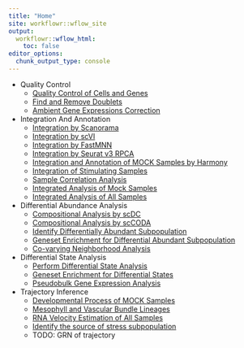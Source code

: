 ```yaml
---
title: "Home"
site: workflowr::wflow_site
output:
  workflowr::wflow_html:
    toc: false
editor_options:
  chunk_output_type: console
---
```


- Quality Control
  - [Quality Control of Cells and Genes](quality_control_of_cells_and_genes.html)
  - [Find and Remove Doublets](quality_control_of_doublets.html)
  - [Ambient Gene Expressions Correction](quality_control_of_ambient_rna.html)
- Integration And Annotation
  - [Integration by Scanorama](integration_by_scanorama.html)
  - [Integration by scVI](integration_by_scVI.html)
  - [Integration by FastMNN](integration_by_FastMNN.html)
  - [Integration by Seurat v3 RPCA](integration_by_seurat_rpca.html)
  - [Integration and Annotation of MOCK Samples by Harmony](integration_by_harmony.html)
  - [Integration of Stimulating Samples](integration_of_stimulating_samples.html)
  - [Sample Correlation Analysis](sample_correlation_analysis.html)
  - [Integrated Analysis of Mock Samples](analysis_of_mock_samples.html)
  - [Integrated Analysis of All Samples](analysis_of_all_samples.html)
- Differential Abundance Analysis
  - [Compositional Analysis by scDC](compositional_analysis_by_scDC.html)
  - [Compositional Analysis by scCODA](compositional_analysis_by_scCODA.html)
  - [Identify Differentially Abundant Subpopulation](differential_abundance_subpopulation.html)
  - [Geneset Enrichment for Differential Abundant Subpopulation](diff_abundance_geneset_analysis.html)
  - [Co-varying Neighborhood Analysis](covarying_neighborhood_analysis.html)
- Differential State Analysis
  - [Perform Differential State Analysis](differential_state_analysis.html)
  - [Geneset Enrichment for Differential States](diff_state_geneset_analysis.html)
  - [Pseudobulk Gene Expression Analysis](pseudobulk_gene_expression_analysis.html)
- Trajectory Inference
  - [Developmental Process of MOCK Samples](developmental_process_of_mock_samples.html)
  - [Mesophyll and Vascular Bundle Lineages](mesophyll_vascular_lineages.html)
  - [RNA Velocity Estimation of All Samples](rna_velocity_estimation.html)
  - [Identify the source of stress subpopulation](sources_of_stress_state_subpopulations.html)
  - TODO: GRN of trajectory